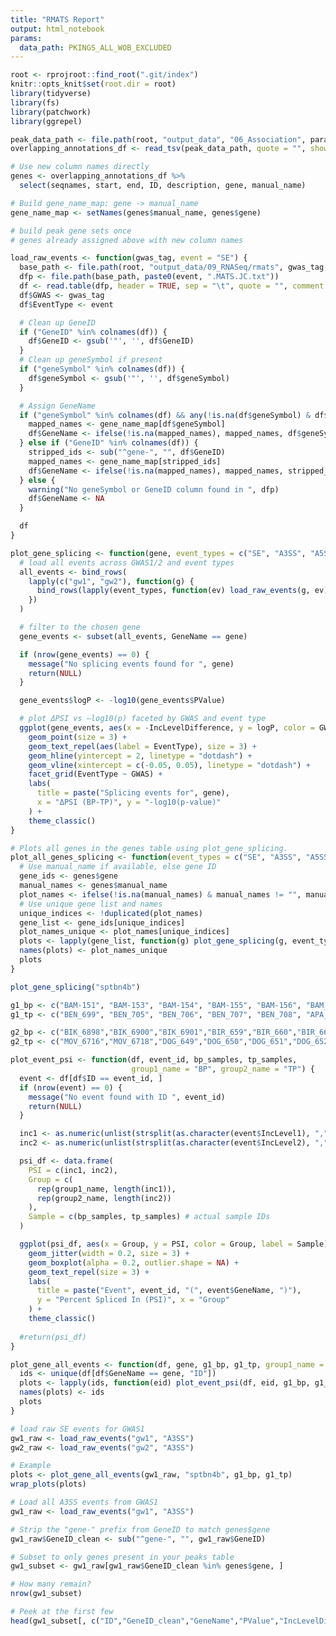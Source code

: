 ```yaml
---
title: "RMATS Report"
output: html_notebook
params:
  data_path: PKINGS_ALL_WOB_EXCLUDED
---
```


```r
root <- rprojroot::find_root(".git/index")
knitr::opts_knit$set(root.dir = root)
library(tidyverse)
library(fs)
library(patchwork)
library(ggrepel)
```


```r
peak_data_path <- file.path(root, "output_data", "06_Association", params$data_path, "PKINGS_ALL_WOB_EXCLUDED_GENES_IN_PEAKS_manual_annos_add.txt")
overlapping_annotations_df <- read_tsv(peak_data_path, quote = "", show_col_types = F)

# Use new column names directly
genes <- overlapping_annotations_df %>%
  select(seqnames, start, end, ID, description, gene, manual_name)

# Build gene_name_map: gene -> manual_name
gene_name_map <- setNames(genes$manual_name, genes$gene)
```


```r
# build peak gene sets once
# genes already assigned above with new column names
```


```r
load_raw_events <- function(gwas_tag, event = "SE") {
  base_path <- file.path(root, "output_data/09_RNASeq/rmats", gwas_tag, "post")
  dfp <- file.path(base_path, paste0(event, ".MATS.JC.txt"))
  df <- read.table(dfp, header = TRUE, sep = "\t", quote = "", comment.char = "")
  df$GWAS <- gwas_tag
  df$EventType <- event

  # Clean up GeneID
  if ("GeneID" %in% colnames(df)) {
    df$GeneID <- gsub('"', '', df$GeneID)
  }
  # Clean up geneSymbol if present
  if ("geneSymbol" %in% colnames(df)) {
    df$geneSymbol <- gsub('"', '', df$geneSymbol)
  }

  # Assign GeneName
  if ("geneSymbol" %in% colnames(df) && any(!is.na(df$geneSymbol) & df$geneSymbol != "")) {
    mapped_names <- gene_name_map[df$geneSymbol]
    df$GeneName <- ifelse(!is.na(mapped_names), mapped_names, df$geneSymbol)
  } else if ("GeneID" %in% colnames(df)) {
    stripped_ids <- sub("^gene-", "", df$GeneID)
    mapped_names <- gene_name_map[stripped_ids]
    df$GeneName <- ifelse(!is.na(mapped_names), mapped_names, stripped_ids)
  } else {
    warning("No geneSymbol or GeneID column found in ", dfp)
    df$GeneName <- NA
  }

  df
}

plot_gene_splicing <- function(gene, event_types = c("SE", "A3SS", "A5SS", "RI")) {
  # load all events across GWAS1/2 and event types
  all_events <- bind_rows(
    lapply(c("gw1", "gw2"), function(g) {
      bind_rows(lapply(event_types, function(ev) load_raw_events(g, ev)))
    })
  )

  # filter to the chosen gene
  gene_events <- subset(all_events, GeneName == gene)

  if (nrow(gene_events) == 0) {
    message("No splicing events found for ", gene)
    return(NULL)
  }

  gene_events$logP <- -log10(gene_events$PValue)

  # plot ΔPSI vs –log10(p) faceted by GWAS and event type
  ggplot(gene_events, aes(x = -IncLevelDifference, y = logP, color = GWAS)) +
    geom_point(size = 3) +
    geom_text_repel(aes(label = EventType), size = 3) +
    geom_hline(yintercept = 2, linetype = "dotdash") +
    geom_vline(xintercept = c(-0.05, 0.05), linetype = "dotdash") +
    facet_grid(EventType ~ GWAS) +
    labs(
      title = paste("Splicing events for", gene),
      x = "ΔPSI (BP-TP)", y = "-log10(p-value)"
    ) +
    theme_classic()
}

# Plots all genes in the genes table using plot_gene_splicing.
plot_all_genes_splicing <- function(event_types = c("SE", "A3SS", "A5SS", "RI")) {
  # Use manual_name if available, else gene ID
  gene_ids <- genes$gene
  manual_names <- genes$manual_name
  plot_names <- ifelse(!is.na(manual_names) & manual_names != "", manual_names, gene_ids)
  # Use unique gene list and names
  unique_indices <- !duplicated(plot_names)
  gene_list <- gene_ids[unique_indices]
  plot_names_unique <- plot_names[unique_indices]
  plots <- lapply(gene_list, function(g) plot_gene_splicing(g, event_types))
  names(plots) <- plot_names_unique
  plots
}
```


```r
plot_gene_splicing("sptbn4b")
```

```r
g1_bp <- c("BAM-151", "BAM-153", "BAM-154", "BAM-155", "BAM-156", "BAM_PK1", "BAM_PK3", "BAM_PK2")
g1_tp <- c("BEN_699", "BEN_705", "BEN_706", "BEN_707", "BEN_708", "APA_187", "APA_160", "APA_161", "APA_187", "APA_188", "APA_189", "APA_190")

g2_bp <- c("BIK_6898","BIK_6900","BIK_6901","BIR_659","BIR_660","BIR_661","BIR_662","BIR_663")
g2_tp <- c("MOV_6716","MOV_6718","DOG_649","DOG_650","DOG_651","DOG_652","DOV_664","DOV_665","DOV_666","DOV_667","DOV_668","BEN_699","BEN_705","BEN_706","BEN_707","BEN_708","APA_160","APA_161","APA_187","APA_188","APA_189","APA_190")

```

```r
plot_event_psi <- function(df, event_id, bp_samples, tp_samples,
                           group1_name = "BP", group2_name = "TP") {
  event <- df[df$ID == event_id, ]
  if (nrow(event) == 0) {
    message("No event found with ID ", event_id)
    return(NULL)
  }

  inc1 <- as.numeric(unlist(strsplit(as.character(event$IncLevel1), ",")))
  inc2 <- as.numeric(unlist(strsplit(as.character(event$IncLevel2), ",")))

  psi_df <- data.frame(
    PSI = c(inc1, inc2),
    Group = c(
      rep(group1_name, length(inc1)),
      rep(group2_name, length(inc2))
    ),
    Sample = c(bp_samples, tp_samples) # actual sample IDs
  )

  ggplot(psi_df, aes(x = Group, y = PSI, color = Group, label = Sample)) +
    geom_jitter(width = 0.2, size = 3) +
    geom_boxplot(alpha = 0.2, outlier.shape = NA) +
    geom_text_repel(size = 3) +
    labs(
      title = paste("Event", event_id, "(", event$GeneName, ")"),
      y = "Percent Spliced In (PSI)", x = "Group"
    ) +
    theme_classic()
  
  #return(psi_df)
}

plot_gene_all_events <- function(df, gene, g1_bp, g1_tp, group1_name = "BP", group2_name = "TP") {
  ids <- unique(df[df$GeneName == gene, "ID"])
  plots <- lapply(ids, function(eid) plot_event_psi(df, eid, g1_bp, g1_tp, group1_name, group2_name))
  names(plots) <- ids
  plots
}
```


```r
# load raw SE events for GWAS1
gw1_raw <- load_raw_events("gw1", "A3SS")
gw2_raw <- load_raw_events("gw2", "A3SS")

# Example
plots <- plot_gene_all_events(gw1_raw, "sptbn4b", g1_bp, g1_tp)
wrap_plots(plots)
```
```r
# Load all A3SS events from GWAS1
gw1_raw <- load_raw_events("gw1", "A3SS")

# Strip the "gene-" prefix from GeneID to match genes$gene
gw1_raw$GeneID_clean <- sub("^gene-", "", gw1_raw$GeneID)

# Subset to only genes present in your peaks table
gw1_subset <- gw1_raw[gw1_raw$GeneID_clean %in% genes$gene, ]

# How many remain?
nrow(gw1_subset)

# Peek at the first few
head(gw1_subset[, c("ID","GeneID_clean","GeneName","PValue","IncLevelDifference")])
```